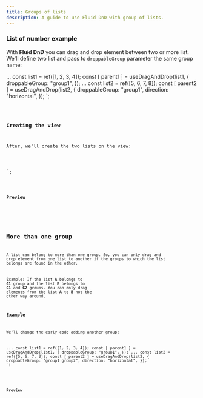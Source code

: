 ```yaml
---
title: Groups of lists
description: A guide to use Fluid DnD with group of lists.
---
```



### List of number example

With **Fluid DnD** you can drag and drop element between two or more list.\
We'll define two list and pass to `droppableGroup` parameter the same group name:


...
const list1 = ref([1, 2, 3, 4]);
const [ parent1 ] = useDragAndDrop(list1, {
  droppableGroup: "group1",
});
...
const list2 = ref([5, 6, 7, 8]);
const [ parent2 ] = useDragAndDrop(list2, {
  droppableGroup: "group1",
  direction: "horizontal",
});
</script>`;

<Code code={listOfNumbers} lang="vue" mark={highlightsListOfNumbers} />

### Creating the view

After, we'll create the two lists on the view:

<template>
  <div class="group-list">
    <ul ref="parent1" class="number-list">
      <li
        class="number"
        v-for="(element, index) in list1"
        :index
        :key="element"
      >
        {{ element }}
      </li>
    </ul>
    <div ref="parent2" class="number-list-h">
      <div
        class="number"
        v-for="(element, index) in list2"
        :index
        :key="element"
      >
        {{ element }}
      </div>
    </div>
  </div>
</template>
<style>
 ...
</style>
`;


<Code code={listOfNumbersDraggable} lang="vue" mark={highlightsDraggable} />

### Preview

<div class="pl-8">
  <ListGroup client:load />
</div>

## More than one group

A list can belong to more than one group. So, you can only drag and drop element from one list to another
if the groups to which the list belongs are found in the other.

Example: If the list **A** belongs to **G1** group and the list **B** belongs to **G1** and **G2** groups.
You can only drag elements from the list **A** to **B** not the other way around.

### Example

We'll change the early code adding another group:


...
const list1 = ref([1, 2, 3, 4]);
const [ parent1 ] = useDragAndDrop(list1, {
  droppableGroup: "group1",
});
...
const list2 = ref([5, 6, 7, 8]);
const [ parent2 ] = useDragAndDrop(list2, {
  droppableGroup: "group1 group2",
  direction: "horizontal",
});
</script>`;

<Code
  code={listOfNumbersGroups}
  lang="vue"
  mark={highlightsListOfNumbersGroups}
/>

### Preview

<div class="pl-8">
  <ListGroups client:load />
</div>
